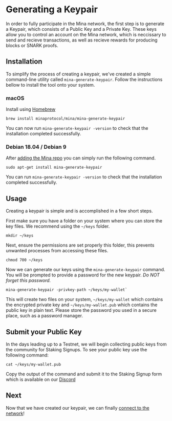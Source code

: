 
# Generating a Keypair

In order to fully participate in the Mina network, the first step is to generate a Keypair, which consists of a Public Key and a Private Key. These keys allow you to control an account on the Mina network, which is neccissary to send and recieve transactions, as well as recieve rewards for producing blocks or SNARK proofs.



## Installation

To simplify the process of creating a keypair, we've created a simple command-line utility called `mina-generate-keypair`. Follow the instructions bellow to install the tool onto your system.

### macOS

Install using [Homebrew](https://brew.sh/)

```
brew install minaprotocol/mina/mina-generate-keypair
```

You can now run `mina-generate-keypair -version` to check that the installation completed successfully.

### Debian 18.04 / Debian 9

After [adding the Mina repo](http://localhost:8000/docs/getting-started#ubuntu-1804--debian-9) you can simply run the following command.

```
sudo apt-get install mina-generate-keypair
```

You can run `mina-generate-keypair -version` to check that the installation completed successfully.

## Usage

Creating a keypair is simple and is accomplished in a few short steps.

First make sure you have a folder on your system where you can store the key files. We recommend using the `~/keys` folder.

```
mkdir ~/keys
```

Next, ensure the permissions are set properly this folder, this prevents unwanted processes from accessing these files.

```
chmod 700 ~/keys
```

Now we can generate our keys using the `mina-generate-keypair` command. You will be prompted to provide a password for the new keypair. <em>Do NOT forget this password.</em> 

```
mina-generate-keypair -privkey-path ~/keys/my-wallet`
```

This will create two files on your system, `~/keys/my-wallet` which contains the encrypted private key and `~/keys/my-wallet.pub` which contains the public key in plain text. Please store the password you used in a secure place, such as a password manager.

## Submit your Public Key

In the days leading up to a Testnet, we will begin collecting public keys from the community for Staking Signups. To see your public key use the following command:

```
cat ~/keys/my-wallet.pub
```

Copy the output of the command and submit it to the Staking Signup form which is available on our [Discord](https://bit.ly/MinaDiscord)

## Next

Now that we have created our keypair, we can finally [connect to the network](/docs/connecting)!
